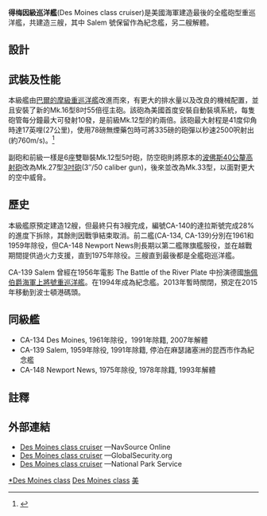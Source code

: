 {{Refimprove|time=2022-02-07T07:56:59+00:00}}
{{noteTA
|1=zh-cn:得梅因;zh-tw:德梅因;zh-hk:德梅因
}}
{{軍艦模板
|名稱= 得梅因級[[File:US_Naval_Jack.svg|30px]]<br /><small>Des Moines class</small>
|圖片= [[File:USS_Des_Moines_(CA-134)_underway_at_sea,_circa_in_the_late_1950s.jpg|300px]]
|照片說明=得梅因號
|圖片2= 
|照片說明2= 
|艦種=重巡洋艦
|艦名=
|擁有國={{USA}}
|艦級=得梅因級
|代號=
|前型=[[俄勒岡城級重巡洋艦|俄勒岡城級]]
|次型=
|同型=
|數量=3 
|製造=
|下訂=
|造價=
|動工=1945
|下水=1947-1948
|服役=1947-1975
|退役= 
|結局= 
|除籍= 
|狀態=
|綽號=
|榮譽=
|排水= 
|標準= 15,653 噸
|空載= 
|滿載= 18,991 噸
|長度= 218.39米
|闊度= 23.32米
|型寬= 
|型深= 
|吃水= 6.7米
|燃料= 
|鍋爐= 4具鍋爐
|引擎= 4具奇異渦輪機, 四軸推進
|出力= 120,000匹軸馬力 (89,000 Kw)
|極速= 33節
|續航= 10,500海浬（15節）
|發電機= 
|電力輸出= 
|乘員= 1799人
|飛行=
|艦載機=
|裝備= '''新建時'''<br>9門8吋55倍徑主砲<br>6座雙聯裝5吋38倍徑副砲<br>24門3吋50倍徑高砲<br>12門20mm機砲
|裝甲=水線裝甲帶150公厘<br>甲板穹甲帶89公厘<br>砲塔200公厘<br>指揮塔170公釐
|射控裝置=
|偵搜設備=
|電子設備=
|電戰系統=
|其它=
}}

'''得梅因級巡洋艦'''(Des Moines class cruiser)是美國海軍建造最後的全艦砲型重巡洋艦，共建造三艘，其中 Salem 號保留作為紀念艦，另二艘解體。

== 設計 ==

== 武裝及性能 ==

本級艦由[[巴爾的摩級重巡洋艦|巴爾的摩級重巡洋艦]]改進而來，有更大的排水量以及改良的機械配置，並且安裝了新的Mk.16型8吋55倍徑主砲。該砲為美國首度安裝自動裝填系統，每隻砲管每分鐘最大可發射10發，是前級Mk.12型的約兩倍。該砲最大射程是41度仰角時達17英哩(27公里)，使用78磅無煙藥包時可將335磅的砲彈以秒速2500呎射出(約760m/s)。<ref name="mk16gun">{{Cite web |url=http://en.wikipedia.org/wiki/8%22/55_caliber_gun |title=英文維基介紹 |access-date=2015-03-21 |archive-date=2022-03-16 |archive-url=https://web.archive.org/web/20220316052316/https://en.wikipedia.org/wiki/8%22/55_caliber_gun |dead-url=no }}</ref>

副砲和前級一樣是6座雙聯裝Mk.12型5吋砲，防空砲則將原本的[[波佛斯40公釐高射砲|波佛斯40公釐高射砲]]改為Mk.27型[[3吋砲|3吋砲]](3″/50 caliber gun)，後來並改為Mk.33型，以面對更大的空中威脅。

== 歷史 ==

本級艦原預定建造12艘，但最終只有3艘完成，編號CA-140的達拉斯號完成28%的進度下拆除，其餘則因戰爭結束取消。前二艦(CA-134, CA-139)分別在1961和1959年除役，但CA-148 Newport News則長期以第二艦隊旗艦服役，並在越戰期間提供過火力支援，直到1975年除役。三艘直到最後都是全艦砲巡洋艦。

CA-139 Salem 曾經在1956年電影 The Battle of the River Plate 中扮演德國[[施佩伯爵海軍上將號重巡洋艦|施佩伯爵海軍上將號重巡洋艦]]。在1994年成為紀念艦。2013年暫時關閉，預定在2015年移動到波士頓港碼頭。

== 同級艦 ==
* CA-134 Des Moines, 1961年除役，1991年除籍, 2007年解體
* CA-139 Salem, 1959年除役, 1991年除籍, 停泊在麻瑟諸塞洲的昆西市作為紀念艦
* CA-148 Newport News, 1975年除役, 1978年除籍, 1993年解體

==註釋==
{{reflist}}

==外部連結==
{{Commons category|Des Moines class cruiser}}
*[http://www.navsource.org/archives/04/134/04134.htm Des Moines class cruiser] {{Wayback|url=http://www.navsource.org/archives/04/134/04134.htm |date=20080506045140 }}—NavSource Online
*[http://www.globalsecurity.org/military/systems/ship/ca-134.htm Des Moines class cruiser] {{Wayback|url=http://www.globalsecurity.org/military/systems/ship/ca-134.htm |date=20211227091822 }}—GlobalSecurity.org
*[http://www.nps.gov/history/history/online_books/butowsky1/desmoines.htm#photos Des Moines class cruiser] {{Wayback|url=http://www.nps.gov/history/history/online_books/butowsky1/desmoines.htm#photos |date=20121025225503 }}—National Park Service

{{WWIIUSShips}}
{{美國海軍重巡洋艦}}

[[Category:美國巡洋艦|*Des Moines class]]
[[Category:美國海軍軍艦艦級|Des Moines class]]
[[Category:重巡洋艦|美]]
